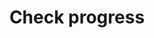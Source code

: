 ---
title: 'Check progress'
description: 'Add image, video, and other HTML elements'
icon: 'magnifying-glass'
---